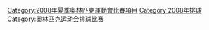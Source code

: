 [[Category:2008年夏季奧林匹克運動會比賽項目|Category:2008年夏季奧林匹克運動會比賽項目]]
[[Category:2008年排球|Category:2008年排球]]
[[Category:奥林匹克运动会排球比赛|Category:奥林匹克运动会排球比赛]]
